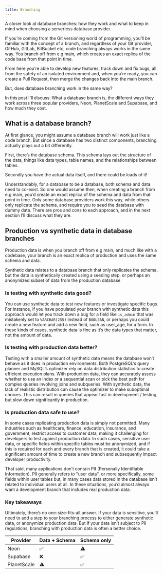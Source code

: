 ```yaml
---
title: Branching
---
```


A closer look at database branches: how they work and what to keep in mind when choosing a serverless database provider.

If you're coming from the Git versioning world of programming, you’ll be familiar with the concept of a branch, and regardless of your Git provider, GitHub, GitLab, BitBucket etc, code branching always works in the same way. You branch off from e.g main, which creates an exact replica of the code base from that point in time.

From here you’re able to develop new features, track down and fix bugs, all from the safety of an isolated environment and, when you’re ready, you can create a Pull Request, then merge the changes back into the main branch.

But, does database branching work in the same way?

In this post I'll discuss: What a database branch is, the different ways they work across three popular providers, Neon, PlanetScale and Supabase, and how much they cost.

## What is a database branch?

At first glance, you might assume a database branch will work just like a code branch. But since a database has two distinct components, branching actually plays out a bit differently.

First, there’s the database schema. This schema lays out the structure of the data, things like data types, table names, and the relationships between tables.

Secondly you have the actual data itself, and there could be loads of it!

Understandably, for a database to be a database, both schema and data need to co-exist. So one would assume then, when creating a branch from e.g main, you’d create an exact replica of the schema and data from that point in time. Only some database providers work this way, while others only replicate the schema, and require you to seed the database with dummy data. There are pros and cons to each approach, and in the next section I’ll discuss what they are.

## Production vs synthetic data in database branches

Production data is when you branch off from e.g main, and much like with a codebase, your branch is an exact replica of production and uses the same schema and data.

Synthetic data relates to a database branch that only replicates the schema, but the data is synthetically created using a seeding step, or perhaps an anonymized subset of data from the production database

### Is testing with synthetic data good?

You can use synthetic data to test new features or investigate specific bugs. For instance, if you have populated your branch with synthetic data this approach would let you track down a bug for a field like `is_admin` that was mistakenly set to `VARCHAR(255)` instead of `BOOLEAN`, or perhaps you could create a new feature and add a new field, such as user_age, for a form. In these kinds of cases, synthetic data is fine as it’s the data types that matter, not the amount of data.

### Is testing with production data better?

Testing with a smaller amount of synthetic data means the database won’t behave as it does in production environments. Both PostgreSQL’s query planner and MySQL’s optimizer rely on data distribution statistics to create efficient execution plans. With production data, they can accurately assess whether to use an index or a sequential scan or pick the best path for complex queries involving joins and subqueries. With synthetic data, the lack of realistic distribution can cause the optimizer to make suboptimal choices. This can result in queries that appear fast in development / testing, but slow down significantly in production.

### Is production data safe to use?

In some cases replicating production data is simply not permitted. Many industries such as healthcare, finance, education, insurance, and government, restrict access to customer data, making it challenging for developers to test against production data. In such cases, sensitive user data, or specific fields within specific tables must be anonymized, and if this is required for each and every branch that is created, it could take a significant amount of time to create a new branch and subsequently impact developer productivity.

That said, many applications don’t contain PII (Personally Identifiable Information). PII generally refers to "user data", or more specifically, some fields within user tables but, in many cases data stored in the database isn’t related to individual users at all. In these situations, you’d almost always want a development branch that includes real production data.

### Key takeaways

Ultimately, there’s no one-size-fits-all answer. If your data is sensitive, you’ll need to add a step to your branching process to either generate synthetic data, or anonymize production data. But if your data isn’t subject to PII regulations, branching with production data is often a better choice.

| Provider    | Data + Schema | Schema only |
| ----------- | ------------- | ----------- |
| Neon        | ✅            | ⚠️          |
| Supabase    | ❌            | ✅          |
| PlanetScale | ⚠️            | ✅          |
